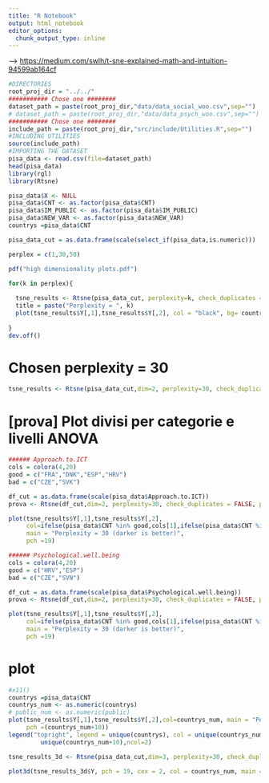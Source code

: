 ```yaml
---
title: "R Notebook"
output: html_notebook
editor_options: 
  chunk_output_type: inline
---
```


--> <https://medium.com/swlh/t-sne-explained-math-and-intuition-94599ab164cf>

```r
#DIRECTORIES
root_proj_dir = "../../"
########### Chose one ########
dataset_path = paste(root_proj_dir,"data/data_social_woo.csv",sep="")
# dataset_path = paste(root_proj_dir,"data/data_psych_woo.csv",sep="")
########### Chose one ########
include_path = paste(root_proj_dir,"src/include/Utilities.R",sep="")
#INCLUDING UTILITIES
source(include_path)
#IMPORTING THE DATASET
pisa_data <- read.csv(file=dataset_path)
head(pisa_data)
library(rgl)
library(Rtsne)
```
```r

pisa_data$X <- NULL
pisa_data$CNT <- as.factor(pisa_data$CNT)
pisa_data$IM_PUBLIC <- as.factor(pisa_data$IM_PUBLIC)
pisa_data$NEW_VAR <- as.factor(pisa_data$NEW_VAR)
countrys =pisa_data$CNT 

pisa_data_cut = as.data.frame(scale(select_if(pisa_data,is.numeric)))

perplex = c(1,30,50)

pdf("high dimensionality plots.pdf")

for(k in perplex){
  
  tsne_results <- Rtsne(pisa_data_cut, perplexity=k, check_duplicates = FALSE, pca=FALSE)
  title = paste("Perplexity = ", k)
  plot(tsne_results$Y[,1],tsne_results$Y[,2], col = "black", bg= countrys, pch = 21, cex = 1, main = title)
  
}
dev.off()
```
# Chosen perplexity = 30
```r
tsne_results <- Rtsne(pisa_data_cut,dim=2, perplexity=30, check_duplicates = FALSE, pca=FALSE)
```

# [prova] Plot divisi per categorie e livelli ANOVA
```r
###### Approach.to.ICT
cols = colora(4,20)
good = c("FRA","DNK","ESP","HRV")
bad = c("CZE","SVK")

df_cut = as.data.frame(scale(pisa_data$Approach.to.ICT))
prova <- Rtsne(df_cut,dim=2, perplexity=30, check_duplicates = FALSE, pca=FALSE)

plot(tsne_results$Y[,1],tsne_results$Y[,2],
     col=ifelse(pisa_data$CNT %in% good,cols[1],ifelse(pisa_data$CNT %in% bad,cols[3],cols[2])), 
     main = "Perplexity = 30 (darker is better)",
     pch =19)
```

```r
###### Psychological.well.being
cols = colora(4,20)
good = c("HRV","ESP")
bad = c("CZE","SVN")

df_cut = as.data.frame(scale(pisa_data$Psychological.well.being))
prova <- Rtsne(df_cut,dim=2, perplexity=30, check_duplicates = FALSE, pca=FALSE)

plot(tsne_results$Y[,1],tsne_results$Y[,2],
     col=ifelse(pisa_data$CNT %in% good,cols[1],ifelse(pisa_data$CNT %in% bad,cols[3],cols[2])), 
     main = "Perplexity = 30 (darker is better)",
     pch =19)
```


# plot
```r
#x11()
countrys =pisa_data$CNT 
countrys_num <- as.numeric(countrys)
# public_num <- as.numeric(public)
plot(tsne_results$Y[,1],tsne_results$Y[,2],col=countrys_num, main = "Perplexity = 30",
     pch =(countrys_num+10))
legend("topright", legend = unique(countrys), col = unique(countrys_num), pch =
         unique(countrys_num+10),ncol=2)
```


```r
tsne_results_3d <- Rtsne(pisa_data_cut,dim=3, perplexity=30, check_duplicates = FALSE, pca=FALSE)

plot3d(tsne_results_3d$Y, pch = 19, cex = 2, col = countrys_num, main = "Perplexity = 30")

```


